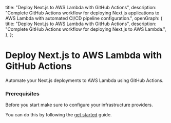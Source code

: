   title: "Deploy Next.js to AWS Lambda with GitHub Actions",
  description:
    "Complete GitHub Actions workflow for deploying Next.js applications to AWS Lambda with automated CI/CD pipeline configuration.",
  openGraph: {
    title: "Deploy Next.js to AWS Lambda with GitHub Actions",
    description:
      "Complete GitHub Actions workflow for deploying Next.js to AWS Lambda.",
  },
};

# Deploy Next.js to AWS Lambda with GitHub Actions

Automate your Next.js deployments to AWS Lambda using GitHub Actions.

### Prerequisites

Before you start make sure to configure your infrastructure providers.

You can do this by following the [get started](/get-started) guide.
